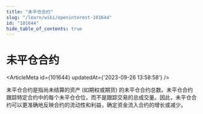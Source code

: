 ```yaml
---
title: "未平仓合约"
slug: "/learn/wiki/openinterest-101644"
id: "101644"
hide_table_of_contents: true
---
```



# 未平仓合约

<ArticleMeta id={101644} updatedAt={'2023-09-26 13:58:58'} />
<div className='border-solid border-b border-t-0 my-4 border-[var(--ifm-color-gray-300)]' />

未平仓合约是指尚未结算的资产 (如期权或期货) 的未平仓合约总数。未平仓合约跟踪特定合约中的每个未平仓仓位，而不是跟踪交易的总成交量。因此，未平仓合约可以更准确地反映合约的流动性和利益，确定资金流入合约的增长或减少。
